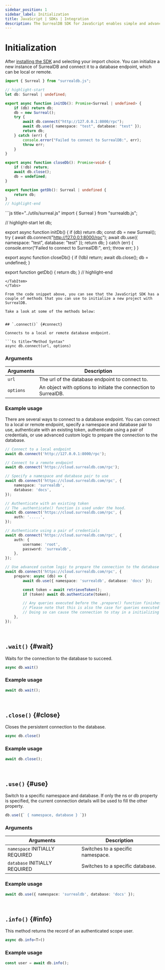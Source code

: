 ```yaml
---
sidebar_position: 1
sidebar_label: Initialization 
title: JavaScript | SDKs | Integration
description: The SurrealDB SDK for JavaScript enables simple and advanced querying of a remote or embedded database.
---
```



# Initialization

After [installing the SDK](/docs/sdk/javascript/setup) and selecting your import choice. You can initialize a new instance of SurrealDB and connect it to a database endpoint, which can be local or remote.


<Tabs groupId="JS/TS">
  <TabItem value="TS" label="TypeScript" default>

```typescript title="../utils/surreal.ts"
import { Surreal } from "surrealdb.js";

// highlight-start
let db: Surreal | undefined;

export async function initDb(): Promise<Surreal | undefined> {
    if (db) return db;
    db = new Surreal();
    try {
        await db.connect("http://127.0.0.1:8000/rpc");
        await db.use({ namespace: "test", database: "test" });
        return db;
    } catch (err) {
        console.error("Failed to connect to SurrealDB:", err);
        throw err;
    }
}

export async function closeDb(): Promise<void> {
    if (!db) return;
    await db.close();
    db = undefined;
}

export function getDb(): Surreal | undefined {
    return db;
}
// highlight-end
```

  </TabItem>
  <TabItem value="JS" label="JavaScript">
```js title="../utils/surreal.js"
import { Surreal } from "surrealdb.js";

// highlight-start
let db;

export async function initDb() {
    if (db) return db;
    const db = new Surreal();
    try {
        await db.connect("http://127.0.0.1:8000/rpc");
        await db.use({ namespace: "test", database: "test" });
        return db;
    } catch (err) {
        console.error("Failed to connect to SurrealDB:", err);
        throw err;
    }
}

export async function closeDb() {
    if (!db) return;
    await db.close();
    db = undefined;
}

export function getDb() {
    return db;
}
// highlight-end
```
</TabItem>
</Tabs>

From the code snippet above, you can see that the JavaScript SDK has a couple of methods that you can use to initialize a new project with SurrealDB. 

Take a look at some of the methods below:


## `.connect()` {#connect}

Connects to a local or remote database endpoint.

```ts title="Method Syntax"
async db.connect(url, options)
```

### Arguments
<table>
    <thead>
        <tr>
            <th colspan="2" scope="col">Arguments</th>
            <th colspan="2" scope="col">Description</th>
        </tr>
    </thead>  
    <tbody>
        <tr>
            <td colspan="2" scope="row" data-label="Arguments">
                <code>url</code>
            </td>
            <td colspan="2" scope="row" data-label="Description">
                The url of the database endpoint to connect to.
            </td>
        </tr>
                <tr>
            <td colspan="2" scope="row" data-label="Arguments">
                <code>options</code>
            </td>
            <td colspan="2" scope="row" data-label="Description">
                An object with options to initiate the connection to SurrealDB.
            </td>
        </tr>
    </tbody>
</table>

### Example usage

There are several ways to connect to a database endpoint. You can connect to a local or remote endpoint, specify a namespace and database pair to use, authenticate with an existing token, authenticate using a pair of credentials, or use advanced custom logic to prepare the connection to the database.

```ts
// Connect to a local endpoint
await db.connect('http://127.0.0.1:8000/rpc');

// Connect to a remote endpoint
await db.connect('https://cloud.surrealdb.com/rpc');

// Specify a namespace and database pair to use
await db.connect('https://cloud.surrealdb.com/rpc', {
	namespace: 'surrealdb',
	database: 'docs',
});

// Authenticate with an existing token
// The .authenticate() function is used under the hood.
await db.connect('https://cloud.surrealdb.com/rpc', {
	auth: '.....',
});

// Authenticate using a pair of credentials
await db.connect('https://cloud.surrealdb.com/rpc', {
	auth: {
		username: 'root',
		password: 'surrealdb',
	},
});

// Use advanced custom logic to prepare the connection to the database
await db.connect('https://cloud.surrealdb.com/rpc', {
	prepare: async (db) => {
		await db.use({ namespace: 'surrealdb', database: 'docs' });

		const token = await retrieveToken();
		if (token) await db.authenticate(token);

		// Any queries executed before the .prepare() function finishes will be forced to wait
		// Please note that this is also the case for queries executed within the prepare function
		// Doing so can cause the connection to stay in a initializing state
	},
});
```

<br />

## `.wait()` {#wait}

Waits for the connection to the database to succeed.

```ts title="Method Syntax"
async db.wait()
```

### Example usage
```ts
await db.wait();
```

<br />

## `.close()` {#close}

Closes the persistent connection to the database.

```ts title="Method Syntax"
async db.close()
```

### Example usage
```ts
await db.close();
```

<br />

## `.use()` {#use}

Switch to a specific namespace and database. If only the ns or db property is specified, the current connection details will be used to fill the other property.

```ts title="Method Syntax"
db.use({` { namespace, database } `})
```

### Arguments
<table>
    <thead>
        <tr>
            <th colspan="2" scope="col">Arguments</th>
            <th colspan="2" scope="col">Description</th>
        </tr>
    </thead>  
    <tbody>
        <tr>
            <td colspan="2" scope="row" data-label="Arguments">
                <code>namespace</code>
                <l className='yellow'>INITIALLY REQUIRED</l>
            </td>
            <td colspan="2" scope="row" data-label="Description">
                Switches to a specific namespace.
            </td>
        </tr>
        <tr>
            <td colspan="2" scope="row" data-label="Arguments">
                <code>database</code>
                <l className='yellow'>INITIALLY REQUIRED</l>
            </td>
            <td colspan="2" scope="row" data-label="Description">
                Switches to a specific database.
            </td>
        </tr>
    </tbody>
</table>

### Example usage
```ts
await db.use({ namespace: 'surrealdb', database: 'docs' });
```

<br />

## `.info()` {#info}

This method returns the record of an authenticated scope user.

```ts title="Method Syntax"
async db.info<T>()
```

### Example usage
```ts
const user = await db.info();
```

<br />
